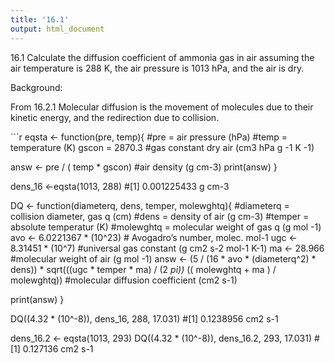```yaml
---
title: '16.1'
output: html_document
---
```


16.1
Calculate the diffusion coefficient of ammonia gas in air assuming the air temperature is 288 K, the air pressure is 1013 hPa, and the air is dry.

Background:

From 16.2.1
Molecular diffusion is the movement of molecules due to their kinetic energy, and the redirection due to collision.

```r


eqsta <- function(pre, temp){
  #pre = air pressure (hPa)
  #temp = temperature (K)
  gscon = 2870.3 #gas constant dry air (cm3 hPa g -1 K -1) 
  
  answ <- pre / ( temp * gscon) #air density (g cm-3)
  print(answ)
}


dens_16 <-eqsta(1013, 288)
#[1] 0.001225433 g cm-3

DQ <- function(diameterq, dens, temper, molewghtq){
  #diameterq = collision diameter, gas q (cm)
  #dens = density of air (g cm-3)
  #temper = absolute temperatur (K)
  #molewghtq = molecular weight of gas q (g mol -1)
  avo <- 6.0221367 * (10^23) # Avogadro's number, molec. mol-1
  ugc <- 8.31451 * (10^7) #universal gas constant (g cm2 s-2 mol-1 K-1)
  ma <- 28.966 #molecular weight of air (g mol -1)
  answ <- (5 / (16 * avo * (diameterq^2) * dens)) * sqrt(((ugc * temper * ma) / (2 *pi)) * (( molewghtq + ma ) / molewghtq)) #molecular diffusion coefficient (cm2 s-1)
  
  print(answ)
}

DQ((4.32 * (10^-8)), dens_16, 288, 17.031)
#[1] 0.1238956 cm2 s-1

dens_16.2 <- eqsta(1013, 293)
DQ((4.32 * (10^-8)), dens_16.2, 293, 17.031)
#[1] 0.127136 cm2 s-1

